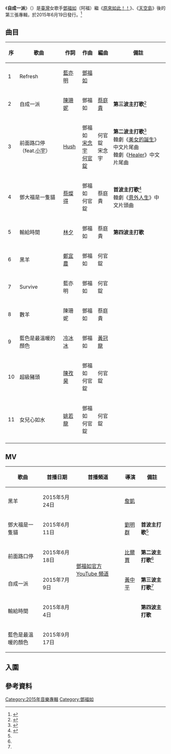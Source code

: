 {{Album infobox
| Name = 自成一派
| Type = [[專輯|專輯]]
| Artist = [[鄧福如|鄧福如]]
| Cover = 
| Released = 2015年6月19日
| Recorded =
| Genre = 國語流行
| Length = 35分25秒
| Label = [[豐華唱片|豐華唱片]]
| Number =
| Producer = 
| Reviews =
| Last album = [[天空島_(專輯)|天空島]]<br>(2013年)
| This album = '''自成一派'''<br>（2015年）
| Next album = 
}}
《'''自成一派'''》（{{lang-en|Own Categories}}）是[[臺灣|臺灣]]女歌手[[鄧福如|鄧福如]]（阿福）繼《[[原來如此！！|原來如此！！]]》、《[[天空島_(專輯)|天空島]]》後的第三張專輯，於2015年6月19日發行。<ref>{{Cite news |url=https://m.sohu.com/n/420251332/ |title=才女邓福如《自成一派》 台湾火热开唱-娱乐频道-手机搜狐 |accessdate=2021-12-06}}</ref>

== 曲目 ==

{| class="wikitable"
!序!!歌曲!!作詞!!作曲!!編曲!!備註
|-
| 1 || Refresh || [[藍亦明|藍亦明]] || [[鄧福如|鄧福如]] || ||
|-
| 2 || 自成一派 || [[陳珊妮|陳珊妮]] || 鄧福如 || [[蔡庭貴|蔡庭貴]] || '''第三波主打歌'''<ref name="no.3">{{cite news|url=http://m.elta.tv/index.php/news/vdo_detail/B/14292.html|title=鄧福如第三波主打「自成一派」 出道以來首次跳戰整段舞蹈|publisher=愛爾達電視|date=2015-07}}</ref>
|-
| 3 || 前面路口停（feat.[[小宇|小宇]]） || [[HUSH_(台灣男歌手)|Hush]] || 鄧福如<br>[[宋念宇|宋念宇]]<br>[[何官錠|何官錠]] || 何官錠<br>宋念宇 || '''第二波主打歌'''<ref name="no.2">{{Cite news |url=http://covid-19.chinadaily.com.cn/hqcj/xfly/2015-07-10/content_13958522.html |title=邓福如《自成一派》:别把大杂烩当天马行空- Micro Reading |publisher=中国日报 |date=2015-06-17 |accessdate=2021-12-06}}</ref><br>韓劇《[[美女的誕生|美女的誕生]]》中文片尾曲<br>韓劇《[[Healer|Healer]]》中文片尾曲
|-
| 4 || 鄧大福是一隻貓 || [[蔡燦得|蔡燦得]] || 鄧福如<br>何官錠 || 蔡庭貴 || '''首波主打歌'''<ref name="no.1">{{cite news|url=http://www.ettoday.net/news/20150612/519624.htm|title=受虐貓被救起竟受驚跳車 鄧福如當場跳車驚險抱回|publisher=東森新聞雲|date=2015-06-12}}</ref><br>韓劇《[[薔薇色戀人們|意外人生]]》中文片頭曲
|-
| 5 || 輸給時間 || [[林夕|林夕]] || 鄧福如 || 蔡庭貴 || '''第四波主打歌'''
|-
| 6 || 黑羊 || [[鄭宜農|鄭宜農]] || 鄧福如 || 何官錠 ||
|-
| 7 || Survive || 藍亦明 || 鄧福如 || 何官錠 ||
|-
| 8 || 數羊 || 陳珊妮 || 鄧福如 || 蔡庭貴 ||
|-
| 9 || 藍色是最溫暖的顏色 || [[冷冰冰|冷冰冰]] || 鄧福如 || [[黃冠龍|黃冠龍]] ||
|-
| 10 || 超級豬頭 || [[How_Fun|陳孜昊]] || 鄧福如<br>何官錠 || 何官錠 ||
|-
| 11 || 女兒心如水 || [[姚若龍|姚若龍]] || 鄧福如<br>何官錠 || 何官錠 ||
|-
|}

== MV ==

{| class="wikitable"
!歌曲!!首播日期!!首播頻道!!導演!!備註
|-
| 黑羊 || 2015年5月24日 ||rowspan=6| [http://www.youtube.com/user/afuuu666 鄧福如官方YouTube 頻道] || [[詹凱|詹凱]] || 
|-
| 鄧大福是一隻貓 || 2015年6月11日 || [[劉明群|劉明群]] || '''首波主打歌'''<ref name="no.1"/>
|-
| 前面路口停 || 2015年6月18日 || [[比爾賈|比爾賈]] || '''第二波主打歌'''<ref name="no.2" />
|-
| 自成一派 || 2015年7月9日 || [[黃中平|黃中平]] || '''第三波主打歌'''<ref name="no.3"/>
|-
| 輸給時間 || 2015年8月4日 || || '''第四波主打歌'''
|-
| 藍色是最溫暖的顏色 || 2015年9月17日 || || 
|}

==入圍==

== 參考資料 ==
<references/>

{{鄧福如}}

[[Category:2015年音樂專輯|Category:2015年音樂專輯]]
[[Category:鄧福如|Category:鄧福如]]